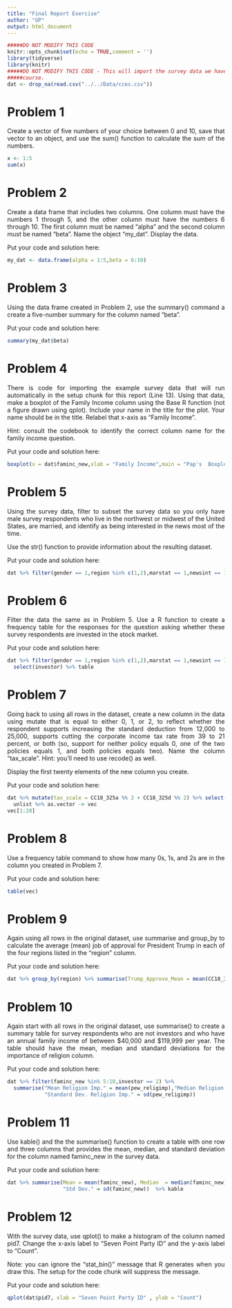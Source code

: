 ```yaml
---
title: "Final Report Exercise"
author: "GP"
output: html_document
---
```


```r
#####DO NOT MODIFY THIS CODE
knitr::opts_chunk$set(echo = TRUE,comment = '')
library(tidyverse)
library(knitr)
#####DO NOT MODIFY THIS CODE - This will import the survey data we have been working with in this
#####course.
dat <- drop_na(read.csv("../../Data/cces.csv"))
```
<style>body{text-align: justify;}</style>
# Problem 1 

Create a vector of five numbers of your choice between 0 and 10, save that vector to an object, and
use the sum() function to calculate the sum of the numbers.

```r
x <- 1:5
sum(x)
```

# Problem 2

Create a data frame that includes two columns. One column must have the numbers 1 through 5, and the
other column must have the numbers 6 through 10. The first column must be named "alpha" and the second
column must be named "beta". Name the object "my_dat". Display the data.

Put your code and solution here:

```r
my_dat <- data.frame(alpha = 1:5,beta = 6:10)
```

# Problem 3 

Using the data frame created in Problem 2, use the summary() command a create a five-number summary
for the column named "beta".

Put your code and solution here:

```r
summary(my_dat$beta)
```

# Problem 4

There is code for importing the example survey data that will run automatically in the setup chunk for
this report (Line 13). Using that data, make a boxplot of the Family Income column using the Base R
function (not a figure drawn using qplot). Include your name in the title for the plot. Your name
should be in the title. Relabel that x-axis as "Family Income".

Hint: consult the codebook to identify the correct column name for the family income question.

Put your code and solution here:

```r
boxplot(x = dat$faminc_new,xlab = "Family Income",main = "Pap's  Boxplot of Family Income")
```

# Problem 5

Using the survey data, filter to subset the survey data so you only have male survey respondents who
live in the northwest or midwest of the United States, are married, and identify as being interested
in the news most of the time. 

Use the str() function to provide information about the resulting dataset.

Put your code and solution here:
 
```r
dat %>% filter(gender == 1,region %in% c(1,2),marstat == 1,newsint == 1) %>% str
```

# Problem 6

Filter the data the same as in Problem 5. Use a R function to create a frequency table for the
responses for the question asking whether these survey respondents are invested in the stock market. 

Put your code and solution here:

```r
dat %>% filter(gender == 1,region %in% c(1,2),marstat == 1,newsint == 1) %>%
  select(investor) %>% table
``` 

# Problem 7

Going back to using all rows in the dataset, create a new column in the data using mutate that is
equal to either 0, 1, or 2, to reflect whether the respondent supports increasing the standard
deduction from 12,000 to 25,000, supports cutting the corporate income tax rate from 39 to 21 percent,
or both (so, support for neither policy equals 0, one of the two policies equals 1, and both policies 
equals two). Name the column "tax_scale". Hint: you'll need to use recode() as well.

Display the first twenty elements of the new column you create.

Put your code and solution here:

```r
dat %>% mutate(tax_scale = CC18_325a %% 2 + CC18_325d %% 2) %>% select(tax_scale) %>%
  unlist %>% as.vector -> vec
vec[1:20]
```

# Problem 8

Use a frequency table command to show how many 0s, 1s, and 2s are in the column you created
in Problem 7.

Put your code and solution here:

```r
table(vec)
```

# Problem 9

Again using all rows in the original dataset, use summarise and group_by to calculate the average
(mean) job of approval for President Trump in each of the four regions listed in the "region" column.

Put your code and solution here:
 
```r
dat %>% group_by(region) %>% summarise(Trump_Approve_Mean = mean(CC18_308a))
```
 
# Problem 10

Again start with all rows in the original dataset, use summarise() to create a summary table for
survey respondents who  are not investors and who have an annual family income of between $40,000 and
$119,999 per year. The table should have the mean, median and standard deviations for the importance
of religion column.

Put your code and solution here:

```r
dat %>% filter(faminc_new %in% 5:10,investor == 2) %>% 
  summarise("Mean Religion Imp." = mean(pew_religimp),"Median Religion Imp." = median(pew_religimp),
            "Standard Dev. Religion Imp." = sd(pew_religimp))
```

# Problem 11

Use kable() and the the summarise() function to create a table with one row and three columns that
provides the mean, median, and standard deviation for the column named faminc_new in the survey data.

Put your code and solution here:

```r
dat %>% summarise(Mean = mean(faminc_new), Median  = median(faminc_new),
                  "Std Dev." = sd(faminc_new))  %>% kable
```

# Problem 12

With the survey data, use qplot() to make a histogram of the column named pid7. Change the x-axis
label to "Seven Point Party ID" and the y-axis label to "Count".

Note: you can ignore the "stat_bin()" message that R generates when you draw this. The setup for the
code chunk will suppress the message.

Put your code and solution here:

```r
qplot(dat$pid7, xlab = "Seven Point Party ID" , ylab = "Count")
```
